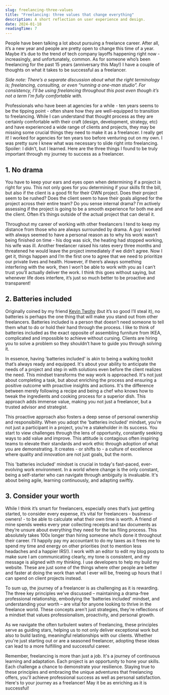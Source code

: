```yaml
---
slug: freelancing-three-values
title: "Freelancing: three values that change everything"
description: A short reflection on user experience and design.
date: 2024-01-18
readingTime: 7
---
```


People have been talking a lot about pursuing a freelance career. After all, it’s a new year and people are pretty open to change this time of a year. Maybe it’s due to the trend of tech company layoffs happening right now - increasingly, and unfortunately, common. As for someone who’s been freelancing for the past 15 years (anniversary this May!) I have a couple of thoughts on what it takes to be successful as a freelancer.

*Side note: There’s a separate discussion about what the right terminology is; freelancing, consulting, or even “running a one-man studio”. For consistency, I’ll be using freelancing throughout this post even though it’s not a term I’m fully comfortable with.*

Professionals who have been at agencies for a while - ten years seems to be the tipping point - often share how they are well-equipped to transition to freelancing. While I can understand that thought process as they are certainly comfortable with their craft (design, development, strategy, etc) and have experienced a wide range of clients and projects, they may be missing some crucial things they need to make it as a freelancer. I really get it! I worked for agencies for ten years too before venturing out on my own. I was pretty sure I knew what was necessary to slide right into freelancing. Spoiler: I didn’t, but I learned. Here are the three things I found to be truly important through my journey to success as a freelancer.

## 1. No drama

You have to keep your ears and eyes open when determining if a project is right for you. This not only goes for you determining if your skills fit the bill, but also if the client is a good fit for their OWN project. Does their project seem to be rushed? Does the client seem to have their goals aligned for the project across their entire team? Do you sense internal drama? I’m actively assessing if the project is going to be a smooth experience for both me and the client. Often it’s things outside of the actual project that can derail it.

Throughout my career of working with other freelancers I tend to keep my distance from those who are always surrounded by drama. A guy I worked with always seemed to have a personal reason as to why his work wasn’t being finished on time - his dog was sick, the heating had stopped working, his wife was ill. Another freelancer raised his rates every three months and threatened he would leave the project immediately if we didn’t agree. Now I get it, things happen and I’m the first one to agree that we need to prioritize our private lives and health. However, if there’s always something interfering with the work, then I won’t be able to work with you as I can’t trust you’ll actually deliver the work. I think this goes without saying, but whenever life does interfere, it’s just so much better to be proactive and transparent!

## 2. Batteries included

Originally coined by my friend <a href="https://twitter.com/kevintwohy/status/1716576249886478363">Kevin Twohy</a> (but it’s so good I’ll steal it), no batteries is perhaps the one thing that will make you stand out from other freelancers. Batteries included is a person that doesn’t need someone to tell them what to do or hold their hand through the process. I like to think of batteries included as the exact opposite of assembling furniture from IKEA, complicated and impossible to achieve without cursing. Clients are hiring you to solve a problem so they shouldn’t have to guide you through solving it.

In essence, having 'batteries included' is akin to being a walking toolkit that’s always ready and equipped. It's about your ability to anticipate the needs of a project and step in with solutions even before the client realizes the need. This mindset transforms the way work is approached. It's not just about completing a task, but about enriching the process and ensuring a positive outcome with proactive insights and actions. It's the difference between merely following a recipe and being a chef who knows how to tweak the ingredients and cooking process for a superior dish. This approach adds immense value, making you not just a freelancer, but a trusted advisor and strategist.

This proactive approach also fosters a deep sense of personal ownership and responsibility. When you adopt the 'batteries included' mindset, you're not just a participant in a project, you're a stakeholder in its success. You start to view challenges through the lens of opportunity, constantly seeking ways to add value and improve. This attitude is contagious often inspiring teams to elevate their standards and work ethic through adoption of what you are demonstrating. It creates - or shifts to - a culture of excellence where quality and innovation are not just goals, but the norm.

This 'batteries included' mindset is crucial in today's fast-paced, ever-evolving work environment. In a world where change is the only constant, being a self-starter who can navigate through ambiguity is invaluable. It's about being agile, learning continuously, and adapting swiftly.

## 3. Consider your worth

While I think it’s smart for freelancers, especially ones that’s just getting started, to consider every expense, it’s vital for freelancers - business-owners! - to be able to calculate what their own time is worth. A friend of mine spends weeks every year collecting receipts and tax documents as they’re unsure about everything they need for the tax filing process. This absolutely takes 100x longer than hiring someone who’s done it throughout their career. I’ll happily pay my accountant to do my taxes as it frees me to spend my time and energy on other priorities (not to mention less headaches and a happier IRS!). I work with an editor to edit my blog posts to make sure I am communicating clearly, my tone is consistent, and my message is aligned with my thinking. I use developers to help my build my website. These are just some of the things where other people are better and faster at doing the work than what I ever will be, freeing up hours that I can spend on client projects instead.


To sum up, the journey of a freelancer is as challenging as it is rewarding. The three key principles we've discussed – maintaining a drama-free professional relationship, embodying the 'batteries included' mindset, and understanding your worth – are vital for anyone looking to thrive in the freelance world. These concepts aren't just strategies, they're reflections of a mindset that values professionalism, proactivity, and personal growth.

As we navigate the often turbulent waters of freelancing, these principles serve as guiding stars, helping us to not only deliver exceptional work but also to build lasting, meaningful relationships with our clients. Whether you're just starting out or are a seasoned freelancer, adopting these ideas can lead to a more fulfilling and successful career.

Remember, freelancing is more than just a job. It's a journey of continuous learning and adaptation. Each project is an opportunity to hone your skills. Each challenge a chance to demonstrate your resilience. Staying true to these principles and embracing the unique adventures that freelancing offers, you'll achieve professional success as well as personal satisfaction. Here's to your journey as a freelancer! May it be as enriching as it is successful!